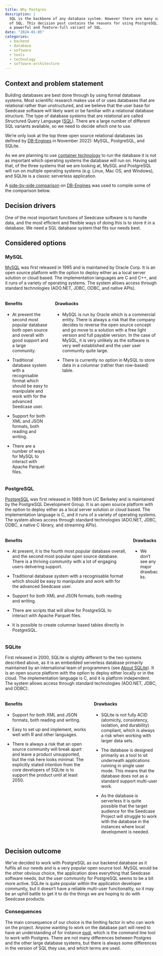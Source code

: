 ```yaml
---
title: Why Postgres
description: |
  SQL is the backbone of any database system. However there are many variants
  of SQL. This decision post contains the reasons for using PostgreSQL, which is
  a powerful and feature-full variant of SQL.
date: "2024-01-05"
categories:
  - backend
  - database
  - software
  - tools
  - technology
  - software-architecture
---
```


## Context and problem statement

Building databases are best done through by using formal database
systems. Most scientific research makes use of or uses databases that
are relational rather than unstructured, and we believe that the user
base for Seedcase software will likely want or be familiar with a
relational database structure. The type of database systems that are
relational are called Structured Query Language
([SQL](https://en.wikipedia.org/wiki/SQL)). There are a large number of
different SQL variants available, so we need to decide which one to use.

We're only look at the top three open source relational databases (as
defined by
[DB-Engines](https://db-engines.com/en/ranking/relational+dbms) in
November 2022): MySQL, PostgreSQL, and SQLite.

As we are planning to use [container technology](why-containers.qmd) to
run the database it is not as important which operating systems the
database will run on. Having said that, of the three systems that we are
looking at, MySQL and PostgreSQL will run on multiple operating systems
(e.g. Linux, Mac OS, and Windows), and SQLite is a classic serverless
application.

A [side-by-side
comparison](https://db-engines.com/en/system/MySQL%3BPostgreSQL%3BSQLite)
on [DB-Engines](https://db-engines.com) was used to compile some of the
comparison below.

## Decision drivers

One of the most important functions of Seedcase software is to handle
data, and the most efficient and flexible ways of doing this is to store
it in a database. We need a SQL database system that fits our needs
best.

## Considered options

### MySQL

[MySQL](www.mysql.com) was first released in 1995 and is maintained by
Oracle Corp. It is an open source platform with the option to deploy
either as a local server solution or cloud based. The implementation
languages are C and C++, and it runs of a variety of operating systems.
The system allows access through standard technologies (ADO.NET, JDBC,
ODBC, and native APIs).

::: columns
::: column
#### Benefits

-   At present the second most popular database both open source and
    overall with good support and a large community.

-   Traditional database system with a recognisable format which should
    be easy to manipulate and work with for the advanced Seedcase user.

-   Support for both XML and JSON formats, both reading and writing.

-   There are a number of ways for MySQL to interact with Apache Parquet
    files.
:::

::: column
#### Drawbacks

-   MySQL is run by Oracle which is a commercial entity. There is always
    a risk that the company decides to reverse the open source concept
    and go move to a solution with a free light version and full payable
    version. In the case of MySQL, it is very unlikely as the software
    is very well established and the user user community quite large.

-   There is currently no option in MySQL to store data in a columnar
    (rather than row-based) table.
:::
:::

### PostgreSQL

[PostgreSQL](www.postgresql.org) was first released in 1989 from UC
Berkeley and is maintained by the PostgreSQL Development Group. It is an
open source platform with the option to deploy either as a local server
solution or cloud based. The implementation language is C, and it runs
of a variety of operating systems. The system allows access through
standard technologies (ADO.NET, JDBC, ODBC, a native C library, and
streaming APIs).

::: columns
::: column
#### Benefits

-   At present, it is the fourth most popular database overall, and the
    second most popular open source database. There is a thriving
    community with a lot of engaging users delivering support.

-   Traditional database system with a recognisable format which should
    be easy to manipulate and work with for the advanced Seedcase user.

-   Support for both XML and JSON formats, both reading and writing.

-   There are scripts that will allow for PostgreSQL to interact with
    Apache Parquet files.

-   It is possible to create columnar based tables directly in
    PostgreSQL.
:::

::: column
#### Drawbacks

-   We don't see any major drawbacks.
:::
:::

### SQLite

First released in 2000, SQLite is slightly different to the two systems
described above, as it is an embedded serverless database primarily
maintained by an international team of programmers (see [About
SQLite](https://www.sqlite.org/about.html)). It is an open source
platform with the option to deploy either locally or in the cloud. The
implementation language is C, and it is platform independent. The system
allows access through standard technologies (ADO.NET, JDBC, and ODBC).

::: columns
::: column
#### Benefits

-   Support for both XML and JSON formats, both reading and writing.

-   Easy to set up and implement, works well with R and other languages.

-   There is always a risk that an open source community will break
    apart and leave a product unsupported, but the risk here looks
    minimal. The explicitly stated intention from the core developers of
    SQLite is to support the product until at least 2050.
:::

::: column
#### Drawbacks

-   SQLite is not fully ACID (atomicity, consistency, isolation, and
    durability) compliant, which is always a risk when working with
    larger data sets.

-   The database is designed primarily as a tool to sit underneath
    applications running in single user mode. This means that the
    database does not as a standard support multi-user work.

-   As the database is serverless it is quite possible that the target
    audience for the Seedcase Project will struggle to work with the
    database in the instances where local development is needed.
:::
:::

## Decision outcome

We've decided to work with PostgreSQL as our backend database as it
fulfils all our needs and is a very popular open source tool. MySQL
would be the other obvious choice, the application does everything that
Seedcase software needs, but the user community for PostgreSQL seems to
be a bit more active. SQLite is quite popular within the application
developer community, but it doesn't have a reliable multi-user
functionality, so it may be an uphill battle to get it to do the things
we are hoping to do with Seedcase products.

### Consequences

The main consequence of our choice is the limiting factor in who can
work on the project. Anyone wanting to work on the database part will
need to have an understanding of for instance
[psql](https://www.postgresql.org/docs/current/app-psql.html), which is
the command line tool to work with Postgres. There are not many
differences between Postgres and the other large database systems, but
there is always some differences in the version of SQL they use, and
which terms are used.
